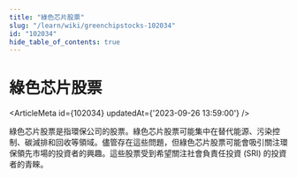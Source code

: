 ```yaml
---
title: "綠色芯片股票"
slug: "/learn/wiki/greenchipstocks-102034"
id: "102034"
hide_table_of_contents: true
---
```



# 綠色芯片股票

<ArticleMeta id={102034} updatedAt={'2023-09-26 13:59:00'} />
<div className='border-solid border-b border-t-0 my-4 border-[var(--ifm-color-gray-300)]' />

綠色芯片股票是指環保公司的股票。綠色芯片股票可能集中在替代能源、污染控制、碳減排和回收等領域。儘管存在這些問題，但綠色芯片股票可能會吸引關注環保領先市場的投資者的興趣。這些股票受到希望關注社會負責任投資 (SRI) 的投資者的青睞。
